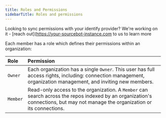 ```yaml
---
title: Roles and Permissions
sidebarTitle: Roles and permissions
---
```


<Note>Looking to sync permissions with your identify provider? We're working on it - [reach out](https://your-sourcebot-instance.com to us to learn more</Note>

Each member has a role which defines their permissions within an organization:

| Role | Permission |
| :--- | :--------- |
| `Owner` | Each organization has a single `Owner`. This user has full access rights, including: connection management, organization management, and inviting new members. |
| `Member` | Read-only access to the organization. A `Member` can search across the repos indexed by an organization's connections, but may not manage the organization or its connections. |
